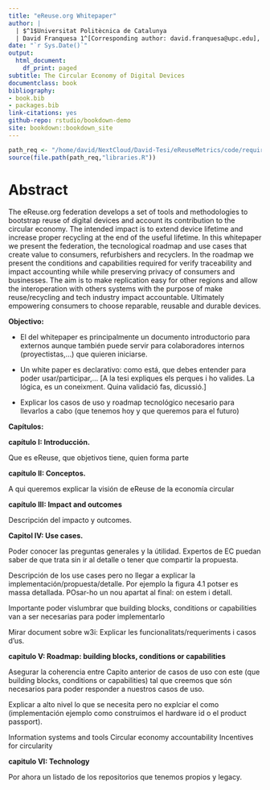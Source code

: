 ```yaml
---
title: "eReuse.org Whitepaper"
author: |
  | $^1$Universitat Politècnica de Catalunya
  | David Franquesa 1^[Corresponding author: david.franquesa@upc.edu], Leandro Navarro 1$^1$, y todos los que faltan!
date: "`r Sys.Date()`"
output:
  html_document:
    df_print: paged
subtitle: The Circular Economy of Digital Devices
documentclass: book
bibliography:
- book.bib
- packages.bib
link-citations: yes
github-repo: rstudio/bookdown-demo
site: bookdown::bookdown_site
---
```


```r
path_req <- "/home/david/NextCloud/David-Tesi/eReuseMetrics/code/requirements"
source(file.path(path_req,"libraries.R"))
```


<!-- https://bookdown.org/yihui/rmarkdown/ -->

<!-- To preview on github https://htmlpreview.github.io/?https://github.com/eReuse/eReuse-whitepaper/blob/main/_book/index.html -->

<!-- rmarkdown::render(input = file.path(".","index.Rmd"), output_file =  file.path(".","_book","index"), output_format = "pdf_document", envir = new.env()) -->

<!-- rmarkdown::render(input = file.path(".","index.Rmd"), output_file =  file.path(".","_book","index"), output_format = "bookdown::gitbook", envir = new.env()) -->


<!-- Put in the console to render all the book in html -->
<!-- bookdown::render_book('index.Rmd', 'bookdown::gitbook') -->
<!-- Put in the console to render all the book in pdf. It creates file _main.index in folder _book with an the index -->
<!-- bookdown::render_book('index.Rmd', 'bookdown::pdf_book') -->
<!-- bookdown::render_book('index.Rmd', 'bookdown::pdf_document2') -->

<!-- TODO mirar: https://github.com/ismayc/thesisdown/blob/master/inst/rmarkdown/templates/thesis/skeleton/skeleton.Rmd -->
<!-- https://github.com/ismayc/thesisdown -->


<!-- Enable git in Rstudio -->
<!-- https://support.rstudio.com/hc/en-us/articles/200532077?version=1.4.1106&mode=desktop -->

<!-- Connect RStudio to Git and GitHub -->
<!-- https://happygitwithr.com/rstudio-git-github.html -->

# Abstract {-}

The eReuse.org federation develops a set of tools and methodologies to bootstrap reuse of digital devices and account its contribution to the circular economy. The intended impact is to extend device lifetime and increase proper recycling at the end of the useful lifetime. In this whitepaper we present the federation, the tecnological roadmap and  use cases that create value to consumers, refurbishers and recyclers. In the roadmap we present the conditions and capabilities required for verify traceability and impact accounting while while preserving privacy of consumers and businesses. The aim is to make replication easy for other regions and allow the interoperation with others systems with the purpose of make reuse/recycling and tech industry impact accountable. Ultimately empowering consumers to choose reparable, reusable and durable devices.


**Objectivo: **

* El del whitepaper es principalmente un documento introductorio para externos aunque también puede servir para colaboradores internos (proyectistas,...) que quieren iniciarse. 

* Un white paper es declarativo: como está, que debes entender para poder usar/participar,... [A la tesi expliques els perques i ho valides. La lógica, es un coneixment. Quina validació fas, dicussió.]

* Explicar los casos de uso y roadmap tecnológico necesario para llevarlos a cabo (que tenemos hoy y que queremos para el futuro)

**Capítulos:**

**capítulo I: Introducción.**

Que es eReuse, que objetivos tiene, quien forma parte

**capítulo II: Conceptos.**

A qui queremos explicar la visión de eReuse de la economía circular

**capítulo III: Impact and outcomes**

Descripción del impacto y outcomes.

**Capitol IV: Use cases.**

Poder conocer las preguntas generales y la útilidad. Expertos de EC puedan saber de que trata sin ir al detalle o tener que compartir la propuesta.

Descripción de los use cases pero no llegar a explicar la implementación/propuesta/detalle. Por ejemplo la figura 4.1 potser es massa detallada. POsar-ho un nou apartat al final: on estem i detall. 

Importante poder vislumbrar que building blocks, conditions or capabilities van a ser necesarias para poder implementarlo

Mirar document sobre w3i: Explicar les funcionalitats/requeriments i casos d'us. 

**capitulo V: Roadmap: building blocks, conditions or capabilities**

Asegurar la coherencia entre Capito anterior de casos de uso con este (que building blocks, conditions or capabilities) tal que creemos que són necesarios para poder responder a nuestros casos de uso.

Explicar a alto nivel lo que se necesita pero no explciar el como (implementación ejemplo como construimos el hardware id o el product passport). 

Information systems and tools
Circular economy accountability
Incentives for circularity

**capitulo VI: Technology**

Por ahora un listado de los repositorios que tenemos propios y legacy.



